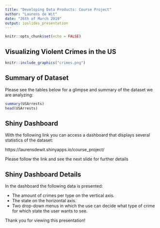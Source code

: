 ```yaml
---
title: "Developing Data Products: Course Project"
author: "Laurens de Wit"
date: "26th of March 2019"
output: ioslides_presentation
---
```


```r
knitr::opts_chunk$set(echo = FALSE)
```


## Visualizing Violent Crimes in the US

```r
knitr::include_graphics("crimes.png")
```


## Summary of Dataset

Please see the tables below for a glimpse and summary of the dataset we are analyzing:

```r
summary(USArrests)
head(USArrests)
```

## Shiny Dashboard

With the following link you can access a dashboard that displays several statistics of the dataset:

https://laurensdewit.shinyapps.io/course_project/

Please follow the link and see the next slide for further details

## Shiny Dashboard Details

In the dashboard the following data is presented:

- The amount of crimes per type on the vertical axis.
- The state on the horizontal axis.
- Two drop-down menus in which the use can decide what type of crime for which state the user wants to see.

Thank you for viewing this presentation!


